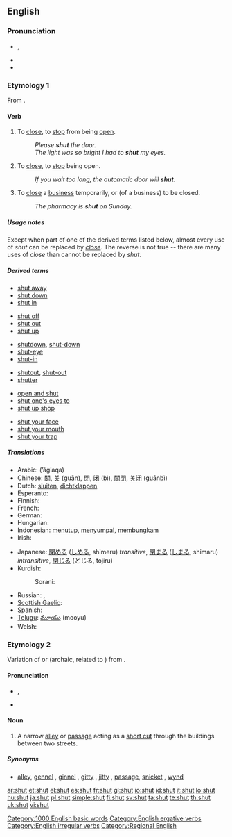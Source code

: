 ==English==

===Pronunciation===
* {{IPA|/ʃʌt/}}, {{SAMPA|/SVt/}}
* {{audio|en-us-shut.ogg|Audio (US)}}
* {{rhymes|ʌt}}

===Etymology 1===
From {{etyl|ang}} {{term|scyttan|lang=ang}}.

====Verb====
{{en-verb|shuts|shutting|shut|shut}}

# {{transitive}} To [[close]], to [[stop]] from being [[open]].
#: ''Please '''shut''' the door.''
#: ''The light was so bright I had to '''shut''' my eyes.''
# {{intransitive}} To [[close]], to [[stop]] being open.
#: ''If you wait too long, the automatic door will '''shut'''.''
# {{transitive|or|intransitive|especially|British}} To [[close]] a [[business]] temporarily, or (of a business) to be closed.
#: ''The pharmacy is '''shut''' on Sunday.''

=====Usage notes=====
Except when part of one of the derived terms listed below, almost every use of ''shut'' can be replaced by ''[[close]]''.  The reverse is not true -- there are many uses of ''close'' than cannot be replaced by ''shut''.

=====Derived terms=====
{{rel-top|phrasal verbs derived from shut}}
* [[shut away]]
* [[shut down]]
* [[shut in]]
{{rel-mid}}
* [[shut off]]
* [[shut out]]
* [[shut up]]
{{rel-bottom}}

{{rel-top|single words and compounds derived from shut}}
* [[shutdown]], [[shut-down]]
* [[shut-eye]]
* [[shut-in]]
{{rel-mid}}
* [[shutout]], [[shut-out]]
* [[shutter]]
{{rel-bottom}}

{{rel-top|idioms derived from shut}}
* [[open and shut]]
* [[shut one's eyes to]]
* [[shut up shop]]
{{rel-mid}}
* [[shut your face]]
* [[shut your mouth]]
* [[shut your trap]]
{{rel-bottom}}

=====Translations=====
{{trans-top|to close}}
* Arabic: {{Arab|[[أغلق]]}} (ʼáġlaqa)
* Chinese: [[關]], [[关]] (guān), [[閉]], [[闭]] (bì), [[關閉]], [[关闭]] (guānbì)
* Dutch: [[sluiten]], [[dichtklappen]]
* Esperanto: {{t+|eo|fermi|xs=Esperanto}}
* Finnish: {{t+|fi|sulkea}}
* French: {{t+|fr|fermer}}
* German: {{t+|de|schließen}}
* Hungarian: {{t-|hu|becsuk}}
* Indonesian: [[tutup|menutup]], [[sumpal|menyumpal]], [[bungkam|membungkam]]
* Irish: {{t-|ga|dún|xs=Irish}}
{{trans-mid}}
* Japanese: [[閉める]] ([[しめる]], shimeru) ''transitive'', [[閉まる]] ([[しまる]], shimaru) ''intransitive'', [[閉じる]] (とじる, tojiru)
* Kurdish:
*: Sorani: {{t|ku|داخستن|tr=daxistin|sc=ku-Arab}}
* Russian: {{t+|ru|закрывать|tr=zakryvát'|sc=Cyrl}} {{impf}}, {{t+|ru|закрыть|tr=zakrýt'|sc=Cyrl}} {{pf}}
* [[Scottish Gaelic]]: {{t-|gd|dùin|xs=Scottish Gaelic}}
* Spanish: {{t+|es|cerrar}}
* [[Telugu]]: [[మూయు]] (mooyu)
* Welsh: {{t-|cy|cau|xs=Welsh}}
{{trans-bottom}}

===Etymology 2===
Variation of {{term|chute}} or {{term|shute}} (archaic, related to {{term|shoot}}) from {{etyl|ang}} {{term|sceotan|scēotan|lang=ang}}.

====Pronunciation====
* {{IPA|/ʃʌt/}}, {{SAMPA|/SVt/}}
* {{rhymes|ʌt}}

====Noun====
{{en-noun}}

# {{UK|Shropshire|_|dialect}} A narrow [[alleyway|alley]] or [[passageway|passage]] acting as a [[short cut]] through the buildings between two streets.

=====Synonyms=====
* {{sense|alleyway}} [[alley]], [[gennel]] {{qualifier|Northern Ireland}}, [[ginnel]] {{qualifier|Yorkshire and Lancashire}}, [[gitty]] {{qualifier|East Midlands}}, [[jitty]] {{qualifier|Midlands}}, [[passage]], [[snicket]] {{qualifier|Northern England}}, [[wynd]] {{qualifier|Scotland}}

[[Category:1000 English basic words]]
[[Category:English ergative verbs]]
[[Category:English irregular verbs]]
[[Category:Regional English]]

[[ar:shut]]
[[et:shut]]
[[el:shut]]
[[es:shut]]
[[fr:shut]]
[[gl:shut]]
[[io:shut]]
[[id:shut]]
[[it:shut]]
[[lo:shut]]
[[hu:shut]]
[[ja:shut]]
[[pl:shut]]
[[simple:shut]]
[[fi:shut]]
[[sv:shut]]
[[ta:shut]]
[[te:shut]]
[[th:shut]]
[[uk:shut]]
[[vi:shut]]